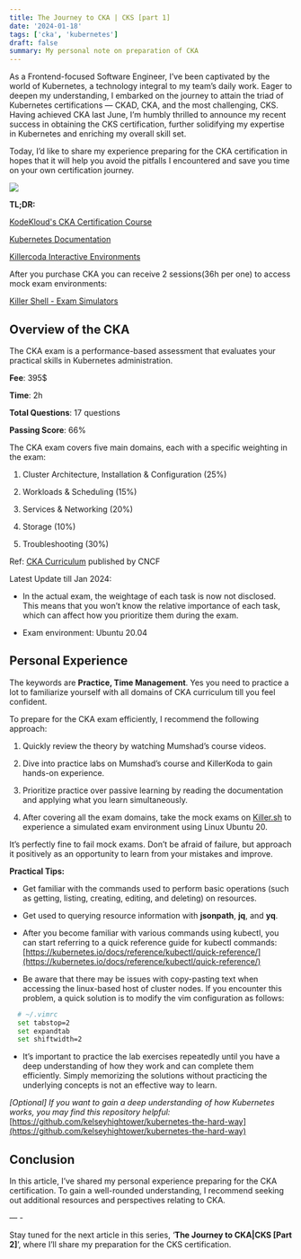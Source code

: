 ```yaml
---
title: The Journey to CKA | CKS [part 1]
date: '2024-01-18'
tags: ['cka', 'kubernetes']
draft: false
summary: My personal note on preparation of CKA
---
```


As a Frontend-focused Software Engineer, I’ve been captivated by the world of Kubernetes, a technology integral to my team’s daily work. Eager to deepen my understanding, I embarked on the journey to attain the triad of Kubernetes certifications — CKAD, CKA, and the most challenging, CKS. Having achieved CKA last June, I’m humbly thrilled to announce my recent success in obtaining the CKS certification, further solidifying my expertise in Kubernetes and enriching my overall skill set.

Today, I’d like to share my experience preparing for the CKA certification in hopes that it will help you avoid the pitfalls I encountered and save you time on your own certification journey.

![](https://cdn-images-1.medium.com/max/2474/1*aqMO01D0ZwtME3nxFaCX7g.jpeg)

**TL;DR:**

[KodeKloud's CKA Certification Course](https://kodekloud.com/courses/certified-kubernetes-administrator-cka/)

[Kubernetes Documentation](https://kubernetes.io/docs/home/)

[Killercoda Interactive Environments](https://killercoda.com/learn)

After you purchase CKA you can receive 2 sessions(36h per one) to access mock exam environments:

[Killer Shell - Exam Simulators](https://killer.sh/)

## Overview of the CKA

The CKA exam is a performance-based assessment that evaluates your practical skills in Kubernetes administration.

**Fee**: 395$

**Time**: 2h

**Total Questions**: 17 questions

**Passing Score**: 66%

The CKA exam covers five main domains, each with a specific weighting in the exam:

 1. Cluster Architecture, Installation & Configuration (25%)

 2. Workloads & Scheduling (15%)

 3. Services & Networking (20%)

 4. Storage (10%)

 5. Troubleshooting (30%)

Ref: [CKA Curriculum](https://github.com/cncf/curriculum/blob/master/CKA_Curriculum_v1.28.pdf) published by CNCF

Latest Update till Jan 2024:

* In the actual exam, the weightage of each task is now not disclosed. This means that you won’t know the relative importance of each task, which can affect how you prioritize them during the exam.

* Exam environment: Ubuntu 20.04

## Personal Experience

The keywords are **Practice, Time Management**. Yes you need to practice a lot to familiarize yourself with all domains of CKA curriculum till you feel confident.

To prepare for the CKA exam efficiently, I recommend the following approach:

 1. Quickly review the theory by watching Mumshad’s course videos.

 2. Dive into practice labs on Mumshad’s course and KillerKoda to gain hands-on experience.

 3. Prioritize practice over passive learning by reading the documentation and applying what you learn simultaneously.

 4. After covering all the exam domains, take the mock exams on [Killer.sh](https://killer.sh/) to experience a simulated exam environment using Linux Ubuntu 20.

It’s perfectly fine to fail mock exams. Don’t be afraid of failure, but approach it positively as an opportunity to learn from your mistakes and improve.

**Practical Tips:**

* Get familiar with the commands used to perform basic operations (such as getting, listing, creating, editing, and deleting) on resources.

* Get used to querying resource information with **jsonpath**, **jq**, and **yq**.

* After you become familiar with various commands using kubectl, you can start referring to a quick reference guide for kubectl commands: [https://kubernetes.io/docs/reference/kubectl/quick-reference/](https://kubernetes.io/docs/reference/kubectl/quick-reference/)

* Be aware that there may be issues with copy-pasting text when accessing the linux-based host of cluster nodes. If you encounter this problem, a quick solution is to modify the vim configuration as follows:

```bash
  # ~/.vimrc 
  set tabstop=2
  set expandtab
  set shiftwidth=2
```
* It’s important to practice the lab exercises repeatedly until you have a deep understanding of how they work and can complete them efficiently. Simply memorizing the solutions without practicing the underlying concepts is not an effective way to learn.

<i>[Optional] If you want to gain a deep understanding of how Kubernetes works, you may find this repository helpful:</i>
[https://github.com/kelseyhightower/kubernetes-the-hard-way](https://github.com/kelseyhightower/kubernetes-the-hard-way)

## Conclusion

In this article, I’ve shared my personal experience preparing for the CKA certification. To gain a well-rounded understanding, I recommend seeking out additional resources and perspectives relating to CKA.

— -

Stay tuned for the next article in this series, ‘**The Journey to CKA|CKS [Part 2]**’, where I’ll share my preparation for the CKS certification.
